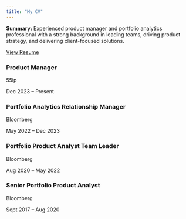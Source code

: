 ```yaml
---
title: "My CV"
---
```

```{=html}
<p><strong>Summary:</strong> Experienced product manager and portfolio analytics professional with a strong background in leading teams, driving product strategy, and delivering client-focused solutions.</p>

<a href="CarolineOSullivan_Resume.pdf" target="_blank">View Resume</a>

<!-- Timeline HTML -->
<div class="timeline">
  <div class="timeline-item left">
    <h3>Product Manager</h3>
    <p>55ip</p>
    <p>Dec 2023 – Present</p>
  </div>

  <div class="timeline-item right">
    <h3>Portfolio Analytics Relationship Manager</h3>
    <p>Bloomberg</p>
    <p>May 2022 – Dec 2023</p>
  </div>

  <div class="timeline-item left">
    <h3>Portfolio Product Analyst Team Leader</h3>
    <p>Bloomberg</p>
    <p>Aug 2020 – May 2022</p>
  </div>

  <div class="timeline-item right">
    <h3>Senior Portfolio Product Analyst</h3>
    <p>Bloomberg</p>
    <p>Sept 2017 – Aug 2020</p>
  </div>
</div>
```
